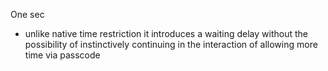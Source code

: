 


One sec

- unlike native time restriction it introduces a waiting delay without the possibility of instinctively continuing in the interaction of allowing more time via passcode